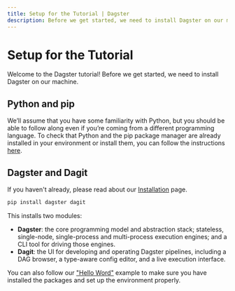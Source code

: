```yaml
---
title: Setup for the Tutorial | Dagster
description: Before we get started, we need to install Dagster on our machine.
---
```


# Setup for the Tutorial

Welcome to the Dagster tutorial! Before we get started, we need to install Dagster on our machine.

## Python and pip

We’ll assume that you have some familiarity with Python, but you should be able to follow along even
if you’re coming from a different programming language. To check that Python and the pip package
manager are already installed in your environment or install them, you can follow the instructions
[here](https://packaging.python.org/guides/installing-using-pip-and-virtual-environments/).

## Dagster and Dagit

If you haven't already, please read about our [Installation](/getting-started/install) page.

```bash
pip install dagster dagit
```

This installs two modules:

- **Dagster**: the core programming model and abstraction stack; stateless, single-node,
  single-process and multi-process execution engines; and a CLI tool for driving those engines.
- **Dagit**: the UI for developing and operating Dagster pipelines, including a DAG browser, a
  type-aware config editor, and a live execution interface.

You can also follow our ["Hello Word"](/getting-started/hello-world) example to make sure you have
installed the packages and set up the environment properly.
